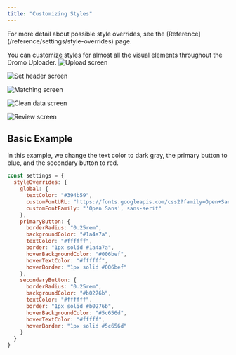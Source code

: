 ```yaml
---
title: "Customizing Styles"
---
```


<Info>
  For more detail about possible style overrides, see the [Reference](/reference/settings/style-overrides) page.
</Info>

You can customize styles for almost all the visual elements throughout the Dromo Uploader. ![Upload screen](/images/guides/style_overrides_upload.png)

![Set header screen](/images/guides/style_overrides_header.png)

![Matching screen](/images/guides/style_overrides_matching.png)

![Clean data screen](/images/guides/style_overrides_cleandata.png)

![Review screen](/images/guides/style_overrides_review.png)

## Basic Example[​](#basic-example "Direct link to Basic Example")

In this example, we change the text color to dark gray, the primary button to blue, and the secondary button to red.

```js
const settings = {
  styleOverrides: {
    global: {
      textColor: "#394b59",
      customFontURL: "https://fonts.googleapis.com/css2?family=Open+Sans&display=swap",
      customFontFamily: "'Open Sans', sans-serif"
    },
    primaryButton: {
      borderRadius: "0.25rem",
      backgroundColor: "#1a4a7a",
      textColor: "#ffffff",
      border: "1px solid #1a4a7a",
      hoverBackgroundColor: "#006bef",
      hoverTextColor: "#ffffff",
      hoverBorder: "1px solid #006bef"
    },
    secondaryButton: {
      borderRadius: "0.25rem",
      backgroundColor: "#b0276b",
      textColor: "#ffffff",
      border: "1px solid #b0276b",
      hoverBackgroundColor: "#5c656d",
      hoverTextColor: "#fffff",
      hoverBorder: "1px solid #5c656d"
    }
  }
}
```
